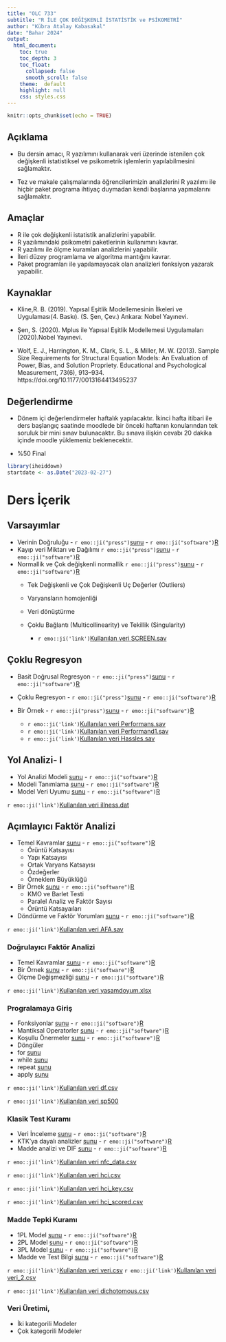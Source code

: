 ```yaml
---
title: "OLC 733" 
subtitle: "R İLE ÇOK DEĞİŞKENLİ İSTATİSTİK ve PSİKOMETRİ"
author: "Kübra Atalay Kabasakal"
date: "Bahar 2024"
output: 
  html_document:
    toc: true
    toc_depth: 3
    toc_float: 
      collapsed: false
      smooth_scroll: false
    theme:  default
    highlight: null
    css: styles.css
---
```


```r
knitr::opts_chunk$set(echo = TRUE)
```

  
## Açıklama

- Bu dersin amacı, R yazılımını kullanarak veri üzerinde istenilen çok değişkenli istatistiksel ve psikometrik işlemlerin yapılabilmesini sağlamaktır. 

- Tez ve makale çalışmalarında öğrencilerimizin analizlerini R yazılımı ile hiçbir paket programa ihtiyaç duymadan kendi başlarına yapmalarını sağlamaktır.  

## Amaçlar

- R ile çok değişkenli istatistik analizlerini yapabilir. 
- R yazılımındaki psikometri paketlerinin kullanımını kavrar. 
- R yazılımı ile ölçme kuramları analizlerini yapabilir. 
- İleri düzey programlama ve algoritma mantığını kavrar. 
- Paket programları ile yapılamayacak olan analizleri fonksiyon yazarak yapabilir.



##  Kaynaklar
 

- Kline,R. B. (2019). Yapısal Eşitlik Modellemesinin İlkeleri ve Uygulaması(4. Baskı). (S. Şen, Çev.)
Ankara: Nobel Yayınevi.


- Şen, S. (2020). Mplus ile Yapısal Eşitlik Modellemesi Uygulamaları (2020).Nobel Yayınevi.

- Wolf, E. J., Harrington, K. M., Clark, S. L., & Miller, M. W. (2013). Sample Size Requirements for Structural Equation Models: An Evaluation of Power, Bias, and Solution Propriety. Educational and Psychological Measurement, 73(6), 913–934. https://doi.org/10.1177/0013164413495237

## Değerlendirme

- Dönem içi değerlendirmeler haftalık yapılacaktır. İkinci hafta itibari ile ders 
başlangıç saatinde moodlede bir önceki haftanın konularından tek soruluk bir mini sınav bulunacaktır. Bu sınava ilişkin cevabı 20 dakika içinde moodle yüklemeniz beklenecektir.


- %50 Final

```r
library(iheiddown)
startdate <- as.Date("2023-02-27")
```


# Ders İçerik
##  Varsayımlar 
- Verinin Doğruluğu - `r emo::ji("press")`[sunu](01_Veri_Inceleme.pdf) - `r emo::ji("software")`[R](01_Veri_Inceleme.R)
- Kayıp veri Miktarı ve Dağılımı `r emo::ji("press")`[sunu](02_Kayıp_Degerler.pdf) - `r emo::ji("software")`[R](02_Kayıp_Degerler.R)
- Normallik ve Çok değişkenli normallik `r emo::ji("press")`[sunu](03_Normallik.pdf) - `r emo::ji("software")`[R](03_Normallik.R)
  - Tek Değişkenli ve Çok Değişkenli Uç Değerler (Outliers)
  - Varyansların homojenliği
  - Veri dönüştürme
  - Çoklu Bağlantı (Multicollinearity) ve Tekillik (Singularity)

    - `r emo::ji('link')`[Kullanılan veri SCREEN.sav](SCREEN.sav)


##  Çoklu Regresyon

- Basit Doğrusal Regresyon - `r emo::ji("press")`[sunu](CR_1.pdf) - `r emo::ji("software")`[R](CR_1.R)
- Çoklu Regresyon - `r emo::ji("press")`[sunu](CR_2.pdf) - `r emo::ji("software")`[R](CR_2.R)
- Bir Örnek - `r emo::ji("press")`[sunu](CR_3.pdf) - `r emo::ji("software")`[R](CR_3.R)

    - `r emo::ji('link')`[Kullanılan veri Performans.sav](Performans.sav)
    - `r emo::ji('link')`[Kullanılan veri Performand1.sav](Performansd1.sav)
    - `r emo::ji('link')`[Kullanılan veri Hassles.sav](Hassles.sav)


##  Yol Analizi- I

- Yol Analizi Modeli [sunu](Yolanalizi_1.pdf) - `r emo::ji("software")`[R](Yolanalizi_1.R)
-  Modeli Tanımlama [sunu](Yolanalizi_2.pdf) - `r emo::ji("software")`[R](Yolanalizi_2.R)
-  Model Veri Uyumu [sunu](Yolanalizi_3.pdf) - `r emo::ji("software")`[R](Yolanalizi_3.R)

`r emo::ji('link')`[Kullanılan veri illness.dat](illness.dat)


##  Açımlayıcı Faktör Analizi
- Temel Kavramlar [sunu](AFA_1.pdf) - `r emo::ji("software")`[R](AFA_1.R)
  - Örüntü Katsayısı
  - Yapı Katsayısı
  - Ortak Varyans Katsayısı
  - Özdeğerler
  - Örneklem Büyüklüğü
- Bir Örnek [sunu](AFA_2.pdf) - `r emo::ji("software")`[R](AFA_2.R)
  - KMO ve Barlet Testi
  - Paralel Analiz ve Faktör Sayısı
  - Örüntü Katsayaıları
- Döndürme ve Faktör Yorumları [sunu](AFA_3.pdf) - `r emo::ji("software")`[R](AFA_3.R)

`r emo::ji('link')`[Kullanılan veri AFA.sav](AFA.sav)



###  Doğrulayıcı Faktör Analizi


- Temel Kavramlar [sunu](DFA_1.pdf) - `r emo::ji("software")`[R](DFA_1.R)
- Bir Örnek [sunu](DFA_2.pdf) - `r emo::ji("software")`[R](DFA_2.R)
- Ölçme Değişmezliği [sunu](DFA_3.pdf) - `r emo::ji("software")`[R](DFA_3.R)

`r emo::ji('link')`[Kullanılan veri yasamdoyum.xlsx](yasamdoyum.xlsx)


###  Progralamaya Giriş

- Fonksiyonlar [sunu](1_Fonksiyonlar.pdf) - `r emo::ji("software")`[R](1_Fonksiyonlar.R)
- Mantiksal Operatorler [sunu](2_mantiksal_operatorler.pdf) - `r emo::ji("software")`[R](2_mantiksal_operatorler.R)
- Koşullu Önermeler [sunu](3_kosullu-onermeler.pdf) - `r emo::ji("software")`[R](3_kosullu-onermeler.R)
- Döngüler 
- for [sunu](4_for_dongu.pdf)
- while [sunu](5_while.pdf)
- repeat [sunu](6_repeat.pdf)
- apply [sunu](7_apply.pdf)



`r emo::ji('link')`[Kullanılan veri df.csv](df.csv)
  
`r emo::ji('link')`[Kullanılan veri sp500](sp500.rds)


### Klasik Test Kuramı

- Veri İnceleme [sunu](ctt_1.pdf) - `r emo::ji("software")`[R](ctt_1.R)
- KTK'ya dayalı analizler [sunu](ctt_2.pdf) - `r emo::ji("software")`[R](ctt_2.R)
- Madde analizi ve DIF [sunu](ctt_3.pdf) - `r emo::ji("software")`[R](ctt_3.R)

`r emo::ji('link')`[Kullanılan veri nfc_data.csv](nfc_data.csv)
  
`r emo::ji('link')`[Kullanılan veri hci.csv](hci.csv)

`r emo::ji('link')`[Kullanılan veri hci_key.csv](hci_key.csv)

`r emo::ji('link')`[Kullanılan veri hci_scored.csv](hci_scored.csv)

### Madde Tepki Kuramı

- 1PL Model [sunu](MTK_1.pdf) - `r emo::ji("software")`[R](MTK_1.R)
- 2PL Model [sunu](MTK_2.pdf) - `r emo::ji("software")`[R](MTK_2.R)
- 3PL Model [sunu](MTK_3.pdf) - `r emo::ji("software")`[R](MTK_3.R)
- Madde ve Test Bilgi [sunu](MTK_4.pdf) - `r emo::ji("software")`[R](MTK_4.R)

`r emo::ji('link')`[Kullanılan veri veri.csv](veri.csv)
`r emo::ji('link')`[Kullanılan veri veri_2.csv](veri_2.csv)

`r emo::ji('link')`[Kullanılan veri dichotomous.csv](dichotomous.csv)


###  Veri Üretimi,
- İki kategorili Modeler
- Çok kategorili Modeler

